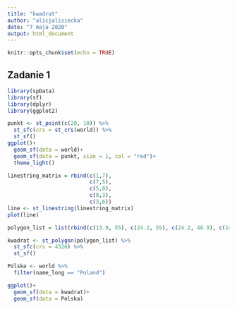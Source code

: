 ```yaml
---
title: "kwadrat"
author: "alicjalisiecka"
date: "7 maja 2020"
output: html_document
---
```


```r
knitr::opts_chunk$set(echo = TRUE)
```

## Zadanie 1

```r
library(spData)
library(sf)
library(dplyr)
library(ggplot2)
```

```r
punkt <- st_point(c(20, 10)) %>% 
  st_sfc(crs = st_crs(world)) %>%
  st_sf()
ggplot()+
  geom_sf(data = world)+
  geom_sf(data = punkt, size = 1, col = "red")+
  theme_light()
```

```r
linestring_matrix = rbind(c(1,7),
                          c(7,5),
                          c(5,8),
                          c(8,3),
                          c(3,6))
line <- st_linestring(linestring_matrix)
plot(line)
```


```r
polygon_list = list(rbind(c(13.9, 55), c(24.2, 55), c(24.2, 48.9), c(14, 48.9), c(13.9, 55)))

kwadrat <- st_polygon(polygon_list) %>%
  st_sfc(crs = 4326) %>%
  st_sf()

Polska <- world %>%
  filter(name_long == "Poland")

ggplot()+
  geom_sf(data = kwadrat)+
  geom_sf(data = Polska)
```

